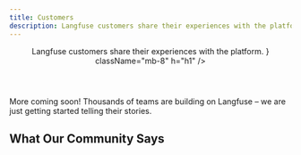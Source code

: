 ```yaml
---
title: Customers
description: Langfuse customers share their experiences with the platform.
---
```



<div className="mx-auto max-w-7xl sm:px-7 xl:px-10">
  <div className="flex flex-col items-center content-center text-center my-10">
    <Header
      title="Customer Stories"
      description={
        <>Langfuse customers share their experiences with the platform.</>
      }
      className="mb-8"
      h="h1"
    />
    
  </div>
  <CustomerIndex path="/customers" />
  <div className="text-center text-gray-500 dark:text-gray-400 mt-8">
    More coming soon! Thousands of teams are building on Langfuse – we are just getting started telling their stories.
  </div>
  
  <div className="mt-16">
  <h2 className="text-3xl text-center font-mono font-bold text-foreground mb-10">
    What Our Community Says
  </h2>
  <TestimonialsGrid />
  </div>  
  <div className="mt-10">
    <CustomerStoryCTA />
  </div>
</div>
